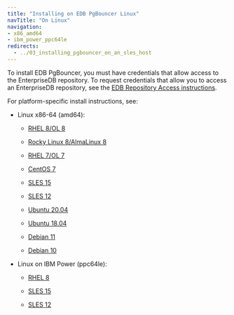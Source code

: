 ```yaml
---
title: "Installing on EDB PgBouncer Linux"
navTitle: "On Linux"
navigation:
- x86_amd64
- ibm_power_ppc64le
redirects:
  - ../03_installing_pgbouncer_on_an_sles_host
---
```



To install EDB PgBouncer, you must have credentials that allow access to the EnterpriseDB repository. To request credentials that allow you to access an EnterpriseDB repository, see the [EDB Repository Access instructions](https://www.enterprisedb.com/repository-access-request).

For platform-specific install instructions, see:

- Linux x86-64 (amd64):
  - [RHEL 8/OL 8](x86_amd64/pgbouncer_rhel8_x86)

  - [Rocky Linux 8/AlmaLinux 8](x86_amd64/pgbouncer_other_linux8_x86)
  - [RHEL 7/OL 7](x86_amd64/pgbouncer_rhel7_x86)
  - [CentOS 7](x86_amd64/pgbouncer_centos7_x86)
  - [SLES 15](x86_amd64/pgbouncer_sles15_x86)
  - [SLES 12](x86_amd64/pgbouncer_sles12_x86)
  - [Ubuntu 20.04](x86_amd64/pgbouncer_ubuntu20_x86)
  - [Ubuntu 18.04](x86_amd64/pgbouncer_ubuntu18_x86)
  - [Debian 11](x86_amd64/pgbouncer_deb11_x86)
  - [Debian 10](x86_amd64/pgbouncer_deb10_x86)

- Linux on IBM Power (ppc64le):
  - [RHEL 8](ibm_power_ppc64le/pgbouncer_rhel8_ppcle)

  - [SLES 15](ibm_power_ppc64le/pgbouncer_sles15_ppcle)
  - [SLES 12](ibm_power_ppc64le/pgbouncer_sles12_ppcle)




